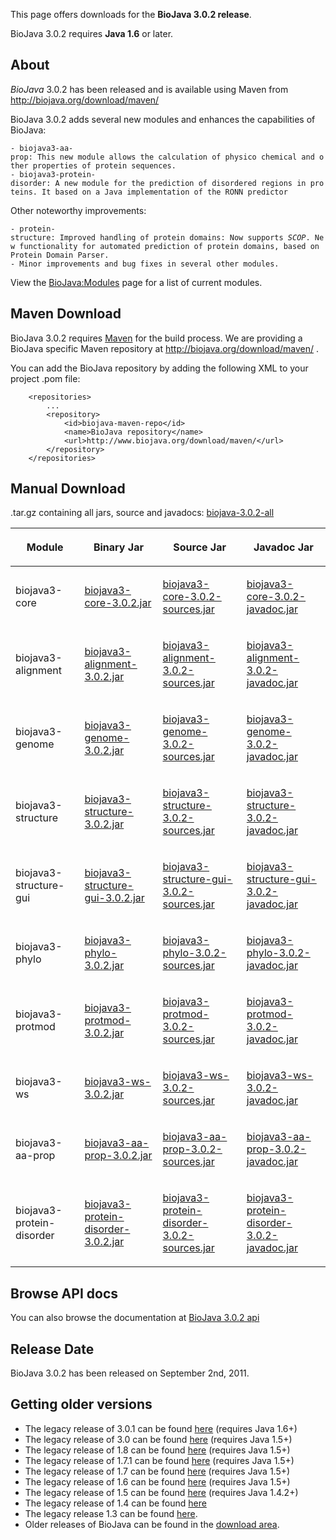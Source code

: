 This page offers downloads for the <b>BioJava 3.0.2 release</b>. 

BioJava 3.0.2 requires <b>Java 1.6</b> or later. 

== About ==
''BioJava'' 3.0.2 has been released and is available using Maven from
[http://biojava.org/download/maven/ http://biojava.org/download/maven/]

BioJava 3.0.2 adds several new modules and enhances the capabilities of BioJava:

 - biojava3-aa-prop: This new module allows the calculation of physico chemical and other properties of protein sequences.
 - biojava3-protein-disorder: A new module for the prediction of disordered regions in proteins. It based on a Java implementation of the RONN predictor

Other noteworthy improvements:

 - protein-structure: Improved handling of protein domains: Now supports ''SCOP''. New functionality for automated prediction of protein domains, based on Protein Domain Parser.
 - Minor improvements and bug fixes in several other modules.

View the [[BioJava:Modules]] page for a list of current modules.

== Maven Download ==
BioJava 3.0.2 requires [http://maven.apache.org/ Maven] for the build process. We are providing a BioJava specific Maven repository at http://biojava.org/download/maven/ .

You can add the BioJava repository by adding the following XML to your project .pom file:
<pre>
	<repositories>
		...
		<repository>
			<id>biojava-maven-repo</id>
			<name>BioJava repository</name>
			<url>http://www.biojava.org/download/maven/</url>			
		</repository>
	</repositories>
</pre>

== Manual Download ==

.tar.gz containing all jars, source and javadocs: [http://biojava.org/download/bj3.0.2/biojava-3.0.2-all.tar.gz biojava-3.0.2-all]

{|
|+
! Module
! Binary Jar
! Source Jar
! Javadoc Jar
|-
| biojava3-core 
| [http://biojava.org/download/maven/org/biojava/biojava3-core/3.0.2/biojava3-core-3.0.2.jar biojava3-core-3.0.2.jar] 
| [http://biojava.org/download/maven/org/biojava/biojava3-core/3.0.2/biojava3-core-3.0.2-sources.jar biojava3-core-3.0.2-sources.jar] 
| [http://biojava.org/download/maven/org/biojava/biojava3-core/3.0.2/biojava3-core-3.0.2-javadoc.jar biojava3-core-3.0.2-javadoc.jar]
|-
| biojava3-alignment 
| [http://biojava.org/download/maven/org/biojava/biojava3-alignment/3.0.2/biojava3-alignment-3.0.2.jar biojava3-alignment-3.0.2.jar] 
| [http://biojava.org/download/maven/org/biojava/biojava3-alignment/3.0.2/biojava3-alignment-3.0.2-sources.jar biojava3-alignment-3.0.2-sources.jar] 
| [http://biojava.org/download/maven/org/biojava/biojava3-alignment/3.0.2/biojava3-alignment-3.0.2-javadoc.jar biojava3-alignment-3.0.2-javadoc.jar]
|-
| biojava3-genome 
| [http://biojava.org/download/maven/org/biojava/biojava3-genome/3.0.2/biojava3-genome-3.0.2.jar biojava3-genome-3.0.2.jar] 
| [http://biojava.org/download/maven/org/biojava/biojava3-genome/3.0.2/biojava3-genome-3.0.2-sources.jar biojava3-genome-3.0.2-sources.jar] 
| [http://biojava.org/download/maven/org/biojava/biojava3-genome/3.0.2/biojava3-genome-3.0.2-javadoc.jar biojava3-genome-3.0.2-javadoc.jar]
|-
| biojava3-structure 
| [http://biojava.org/download/maven/org/biojava/biojava3-structure/3.0.2/biojava3-structure-3.0.2.jar biojava3-structure-3.0.2.jar] 
| [http://biojava.org/download/maven/org/biojava/biojava3-structure/3.0.2/biojava3-structure-3.0.2-sources.jar biojava3-structure-3.0.2-sources.jar] 
| [http://biojava.org/download/maven/org/biojava/biojava3-structure/3.0.2/biojava3-structure-3.0.2-javadoc.jar biojava3-structure-3.0.2-javadoc.jar]
|-
| biojava3-structure-gui 
| [http://biojava.org/download/maven/org/biojava/biojava3-structure-gui/3.0.2/biojava3-structure-gui-3.0.2.jar biojava3-structure-gui-3.0.2.jar] 
| [http://biojava.org/download/maven/org/biojava/biojava3-structure-gui/3.0.2/biojava3-structure-gui-3.0.2-sources.jar biojava3-structure-gui-3.0.2-sources.jar] 
| [http://biojava.org/download/maven/org/biojava/biojava3-structure-gui/3.0.2/biojava3-structure-gui-3.0.2-javadoc.jar biojava3-structure-gui-3.0.2-javadoc.jar]
|-
| biojava3-phylo 
| [http://biojava.org/download/maven/org/biojava/biojava3-phylo/3.0.2/biojava3-phylo-3.0.2.jar biojava3-phylo-3.0.2.jar] 
| [http://biojava.org/download/maven/org/biojava/biojava3-phylo/3.0.2/biojava3-phylo-3.0.2-sources.jar biojava3-phylo-3.0.2-sources.jar] 
| [http://biojava.org/download/maven/org/biojava/biojava3-phylo/3.0.2/biojava3-phylo-3.0.2-javadoc.jar biojava3-phylo-3.0.2-javadoc.jar]
|-
| biojava3-protmod 
| [http://biojava.org/download/maven/org/biojava/biojava3-protmod/3.0.2/biojava3-protmod-3.0.2.jar biojava3-protmod-3.0.2.jar] 
| [http://biojava.org/download/maven/org/biojava/biojava3-protmod/3.0.2/biojava3-protmod-3.0.2-sources.jar biojava3-protmod-3.0.2-sources.jar] 
| [http://biojava.org/download/maven/org/biojava/biojava3-protmod/3.0.2/biojava3-protmod-3.0.2-javadoc.jar biojava3-protmod-3.0.2-javadoc.jar]
|-
| biojava3-ws 
| [http://biojava.org/download/maven/org/biojava/biojava3-ws/3.0.2/biojava3-ws-3.0.2.jar biojava3-ws-3.0.2.jar] 
| [http://biojava.org/download/maven/org/biojava/biojava3-ws/3.0.2/biojava3-ws-3.0.2-sources.jar biojava3-ws-3.0.2-sources.jar] 
| [http://biojava.org/download/maven/org/biojava/biojava3-ws/3.0.2/biojava3-ws-3.0.2-javadoc.jar biojava3-ws-3.0.2-javadoc.jar]
|-
| biojava3-aa-prop 
| [http://biojava.org/download/maven/org/biojava/biojava3-aa-prop/3.0.2/biojava3-aa-prop-3.0.2.jar biojava3-aa-prop-3.0.2.jar] 
| [http://biojava.org/download/maven/org/biojava/biojava3-aa-prop/3.0.2/biojava3-aa-prop3.0.2-sources.jar biojava3-aa-prop-3.0.2-sources.jar] 
| [http://biojava.org/download/maven/org/biojava/biojava3-aa-prop/3.0.2/biojava3-aa-prop-3.0.2-javadoc.jar biojava3-aa-prop-3.0.2-javadoc.jar]
|-
| biojava3-protein-disorder 
| [http://biojava.org/download/maven/org/biojava/biojava3-protein-disorder/3.0.2/biojava3-protein-disorder-3.0.2.jar biojava3-protein-disorder-3.0.2.jar] 
| [http://biojava.org/download/maven/org/biojava/biojava3-protein-disorder/3.0.2/biojava3-protein-disorder-3.0.2-sources.jar biojava3-protein-disorder-3.0.2-sources.jar] 
| [http://biojava.org/download/maven/org/biojava/biojava3-protein-disorder/3.0.2/biojava3-protein-disorder-3.0.2-javadoc.jar biojava3-protein-disorder-3.0.2-javadoc.jar]

|}

== Browse API docs ==
You can also browse the documentation at [http://www.biojava.org/docs/api3.0/ BioJava 3.0.2 api]

==Release Date==
BioJava 3.0.2 has been released on September 2nd, 2011.

== Getting older versions ==

* The legacy release of 3.0.1 can be found [[BioJava:Download 3.0.1|here]] (requires Java 1.6+)
* The legacy release of 3.0 can be found [[BioJava:Download 3.0|here]] (requires Java 1.5+)
* The legacy release of 1.8 can be found [[BioJava:Download 1.8|here]] (requires Java 1.5+)
* The legacy release of 1.7.1 can be found [[BioJava:Download 1.7.1|here]] (requires Java 1.5+)
* The legacy release of 1.7 can be found [[BioJava:Download 1.7|here]] (requires Java 1.5+)
* The legacy release of 1.6 can be found [[BioJava:Download 1.6|here]] (requires Java 1.5+)
* The legacy release of 1.5 can be found [[BioJava:Download 1.5|here]] (requires Java 1.4.2+)
* The legacy release of 1.4 can be found [[BioJava:Download 1.4|here]]
* The legacy release 1.3 can be found [[BioJava:Download 1.3|here]].
* Older releases of BioJava can be found in the [http://www.biojava.org/download/ download area].